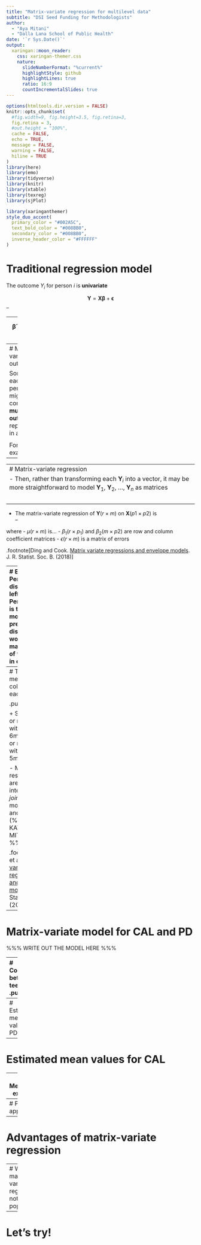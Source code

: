 ```yaml
---
title: "Matrix-variate regression for multilevel data"
subtitle: "DSI Seed Funding for Methodologists"  
author: 
  - "Aya Mitani"
  - "Dalla Lana School of Public Health"
date: '`r Sys.Date()`'
output:
  xaringan::moon_reader:
    css: xaringan-themer.css
    nature:
      slideNumberFormat: "%current%"
      highlightStyle: github
      highlightLines: true
      ratio: 16:9
      countIncrementalSlides: true
---
```

<style type="text/css">
.remark-slide-content {
    font-size: 26px;
    padding: 1em 2em 1em 2em;
}
</style>
```r
options(htmltools.dir.version = FALSE)
knitr::opts_chunk$set(
  #fig.width=9, fig.height=3.5, fig.retina=3,
  fig.retina = 3,
  #out.height = "100%",
  cache = FALSE,
  echo = TRUE,
  message = FALSE, 
  warning = FALSE,
  hiline = TRUE
)
library(here)
library(emo)
library(tidyverse)
library(knitr)
library(xtable)
library(texreg)
library(sjPlot)
```

```r
library(xaringanthemer)
style_duo_accent(
  primary_color = "#002A5C",
  text_bold_color = "#008BB0",
  secondary_color = "#008BB0",
  inverse_header_color = "#FFFFFF"
)
```


# Traditional regression model

The outcome $Y_i$ for person $i$ is **univariate**

$$
\boldsymbol{Y} = \boldsymbol{X\beta} + \boldsymbol{\epsilon}
$$
--

\begin{equation*}
\left(\begin{array}{c} 
Y_{1}\\
Y_{2}\\
\vdots \\
Y_{n}
\end{array}\right)
=
\left(\begin{array}{cccc} 
1 & X_{11} & ... & X_{1p}\\
1 & X_{21} & ... & X_{2p}\\
\vdots & \vdots & \ddots & \vdots \\
1 & X_{n1} & ... & X_{np}  
\end{array}\right)
\left(\begin{array}{c} 
\beta_{0}\\
\beta_{1}\\
\vdots \\
\beta_{p}
\end{array}\right)
+
\left(\begin{array}{c} 
\varepsilon_{1}\\
\varepsilon_{2}\\
\vdots \\
\varepsilon_{n}
\end{array}\right)
\end{equation*}

--
$$
\boldsymbol{\hat{\beta}}=(\boldsymbol{X}^{T}\boldsymbol{X})^{-1}\boldsymbol{X}^{T}\boldsymbol{Y}
$$


---
# Matrix-variate outcome

Sometimes each person $i$ might contribute **multiple outcomes** represented in a **matrix**

\begin{equation*}
\boldsymbol{Y}_i 
=
\left(\begin{array}{cccc} 
y_{11} & y_{12} & ... & y_{1m}\\
y_{21} & y_{22} & ... & y_{2m}\\
\vdots & \vdots & \ddots & \vdots \\
y_{r1} & y_{r2} & ... & y_{rm}  
\end{array}\right)
\end{equation*}

For example,
- 

---
# Matrix-variate regression
- Then, rather than transforming each $\boldsymbol{Y}_i$ into a vector, it may be more straightforward to model $\boldsymbol{Y}_1$, $\boldsymbol{Y}_2$, ..., $\boldsymbol{Y}_n$ as matrices
<br>
--

- The matrix-variate regression of $\boldsymbol{Y} (r \times m)$ on $\boldsymbol{X} (p1 \times p2)$ is
<br>
--

\begin{equation}
\mathbf{Y = \mu + \beta_1 X \beta_2^T + \epsilon}
\end{equation}
where 
  - $\mu (r \times m)$ is...
  - $\beta_1(r\times p_1)$ and $\beta_2 (m \times p2)$ are row and column coefficient matrices
  - $\epsilon(r\times m)$ is a matrix of errors

.footnote[Ding and Cook. [Matrix variate regressions and envelope models](http://onlinelibrary.wiley.com/doi/abs/10.1111/rssb.12247). J. R. Statist. Soc. B. (2018)]

---
# Example: Periodontal disease
.pull-left[
+ Periodontitis is the **6**th most prevalent disease in the world and a major cause of tooth loss in older adults

+ In Canada...
  
  - **16**% of adults have periodontitis
  
  - **4**% of adults have severe periodontitis
]
.pull-right[
```r
knitr::include_graphics("image/perio.jpg")
```
]

---
# Two measurements collected on each tooth

.pull-left[
```r
knitr::include_graphics("image/tooth.jpg")
```
]
.pull-right[
- AAP/CDC definition of periodontitis
  <!-- + Mild: 2+ sites with **CAL** $\geq$ 3mm, and 2+ sites with **PD** $\geq$ 4mm or 1 site with **PD** $\geq$ 5mm -->
  <!-- + Moderate: 2+ sites with **CAL** $\geq$ 4mm, or 2+ sites with **PD** $\geq$ 5mm  -->

  + Severe: two or more sites with **CAL** $\geq$ 6mm, and one or more site with **PD** $\geq$ 5mm

- Many researchers are also interested in *jointly* modeling **CAL** and **PD** (%%% CITE KAYE AND MITANI %%%)
]

.footnote[Kaye et al. [Matrix variate regressions and envelope models](http://onlinelibrary.wiley.com/doi/abs/10.1111/rssb.12247). J. R. Statist. Soc. B. (2018)]



---
# Matrix-variate model for CAL and PD

%%% WRITE OUT THE MODEL HERE %%%

---
# Correlation between teeth
.pull-left[
```r
knitr::include_graphics("image/teethnumbering.png")
```
]
.pull-right[
PUT CORR PLOT HERE
]

---
# Estimated mean values for PD

---
# Estimated mean values for CAL


---
# Methodology extensions

- Longitudinal data %%CITE ALL%%
- Non-normal errors 
- Missing teeth

---
# Possible applications

---
# Advantages of matrix-variate regression

---
# Why is matrix-variate regression not popular?

---
# Let's try!



